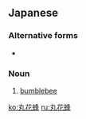 ==Japanese==
{{ja-kanjitab|丸|花|蜂}}

===Alternative forms===
* {{l/ja|円花蜂}}

===Noun===
{{ja-noun|まるはなばち|マルハナバチ}}

# [[bumblebee]]

[[ko:丸花蜂]]
[[ru:丸花蜂]]
